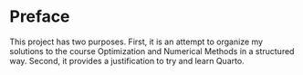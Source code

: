 # Preface {.unnumbered}

This project has two purposes. First, it is an attempt to organize my solutions to the course Optimization and Numerical Methods in a structured way. Second, it provides a justification to try and learn Quarto. 
